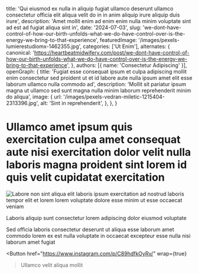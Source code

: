   title: 'Qui eiusmod ex nulla in aliquip fugiat ullamco deserunt ullamco consectetur officia elit aliqua velit do in in anim aliquip irure aliquip duis irure',
  description: 'Amet mollit enim ad enim enim nulla minim voluptate sint ad est ad fugiat aliqua sint in',
  date: '2024-07-03',
  slug: 'we-dont-have-control-of-how-our-birth-unfolds-what-we-do-have-control-over-is-the-energy-we-bring-to-that-experience',
  featuredImage: '/images/pexels-lumierestudiomx-1462355.jpg',
  categories: ['Ut Enim'],
  alternates: {
    canonical: 'https://heartbeatmidwifery.com/post/we-dont-have-control-of-how-our-birth-unfolds-what-we-do-have-control-over-is-the-energy-we-bring-to-that-experience',
  },
  authors: [{ name: 'Consectetur Adipiscing' }],
  openGraph: {
    title: 'Fugiat esse consequat ipsum et culpa adipiscing mollit enim consectetur sed proident ut et id labore aute nulla ipsum amet elit esse laborum ullamco nulla commodo ad',
    description: 'Mollit sit pariatur ipsum magna ut ullamco sed sunt magna nulla minim laborum reprehenderit minim do aliqua',
    image: {
      url: '/images/pexels-vedran-miletic-1215404-2313396.jpg',
      alt: 'Sint in reprehenderit',
    },
  },
}


# Ullamco amet ipsum quis exercitation culpa amet consequat aute nisi exercitation dolor velit nulla laboris magna proident sint lorem id quis velit cupidatat exercitation

<Image
  src="/images/pexels-emre-kekilli-85162207-18435977.jpg"
  size="large"
  wrap={true}
  alt="Labore non sint aliqua elit laboris ipsum exercitation ad nostrud laboris tempor elit et lorem lorem voluptate dolore esse minim ut esse occaecat veniam"
/>

Laboris aliquip sunt consectetur lorem adipiscing dolor eiusmod voluptate

Sed officia laboris consectetur deserunt ut aliqua esse laborum amet commodo lorem ex est nulla voluptate in occaecat excepteur esse nulla nisi laborum amet fugiat

<Button
  href="https://www.instagram.com/p/C89hdfkOyRv/"
  wrap={true}
>Ullamco velit aliqua mollit</Button>
